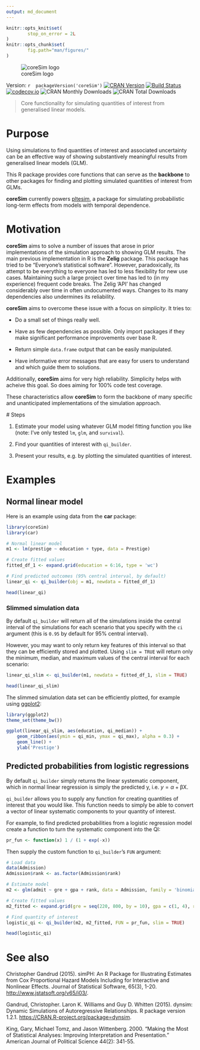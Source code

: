 ```yaml
---
output: md_document
---
```


<!-- README.md is generated from README.Rmd. Please edit that file -->

```r
knitr::opts_knit$set(
        stop_on_error = 2L
)
knitr::opts_chunk$set(
        fig.path="man/figures/"
)
```

![coreSim logo](img/coreSim_logo.png)

Version: `r  packageVersion('coreSim')` [![CRAN Version](http://www.r-pkg.org/badges/version/Zelig)](http://cran.r-project.org/package=Zelig)
[![Build Status](https://travis-ci.org/christophergandrud/coreSim.svg?branch=master)](https://travis-ci.org/christophergandrud/coreSim)
[![codecov.io](https://codecov.io/github/christophergandrud/coreSim/coverage.svg?branch=master)](https://codecov.io/github/christophergandrud/coreSim?branch=master)
![CRAN Monthly Downloads](http://cranlogs.r-pkg.org/badges/last-month/coreSim)
![CRAN Total Downloads](http://cranlogs.r-pkg.org/badges/grand-total/coreSim)

> Core functionality for simulating quantities of interest from generalised
linear models.

# Purpose

Using simulations to find quantities of interest and associated uncertainty
can be an effective way of showing substantively meaningful results from
generalised linear models (GLM).

This R package provides core functions that can serve as the **backbone** to other
packages for finding and plotting simulated quantities of interest from GLMs.

**coreSim** currently powers [pltesim](https://github.com/christophergandrud/pltesim), a package for simulating probabilistic long-term effects from models with temporal dependence.

# Motivation

**coreSim** aims to solve a number of issues that arose in prior implementations of
the simulation approach to showing GLM results. The main previous implementation in R is the **Zelig** package. This package has tried to be "Everyone's statistical software". However, paradoxically, its attempt to be everything to everyone has led to less flexibility for new use cases. Maintaining such a large project over time has led to (in my experience) frequent code breaks. The Zelig 'API' has changed considerably over time in often undocumented ways. Changes to its many dependencies also undermines its reliability.

**coreSim** aims to overcome these issue with a focus on *simplicity*. It tries to:

- Do a small set of things really well.

- Have as few dependencies as possible. Only import packages if they make significant performance improvements over base R.

- Return simple `data.frame` output that can be easily manipulated.

- Have informative error messages that are easy for users to understand and which guide them to solutions.

Additionally, **coreSim** aims for very high reliability. Simplicity helps with acheive this goal. So does aiming for 100% code test coverage.

These characteristics allow **coreSim** to form the backbone of many specific and unanticipated implementations of the simulation approach.

# Steps

1. Estimate your model using whatever GLM model fitting function you like
(note: I've only tested `lm`, `glm`, and `survival`).

2. Find your quantities of interest with `qi_builder`.

3. Present your results, e.g. by plotting the simulated quantities of
interest.

# Examples

## Normal linear model

Here is an example using data from the **car** package:

```r
library(coreSim)
library(car)

# Normal linear model
m1 <- lm(prestige ~ education + type, data = Prestige)

# Create fitted values
fitted_df_1 <- expand.grid(education = 6:16, type = 'wc')

# Find predicted outcomes (95% central interval, by default)
linear_qi <- qi_builder(obj = m1, newdata = fitted_df_1)

head(linear_qi)
```

### Slimmed simulation data

By default `qi_builder` will return all of the simulations inside the central
interval of the simulations for each scenario that you specify with the `ci`
argument (this is `0.95` by default for 95% central interval).

However, you may want to only return key features of this interval so that they
can be efficiently stored and plotted. Using `slim = TRUE` will return only the
minimum, median, and maximum values of the central interval for each scenario:

```r
linear_qi_slim <- qi_builder(m1, newdata = fitted_df_1, slim = TRUE)

head(linear_qi_slim)
```

The slimmed simulation data set can be efficiently plotted, for example using
[ggplot2](http://docs.ggplot2.org/current/):

```r
library(ggplot2)
theme_set(theme_bw())

ggplot(linear_qi_slim, aes(education, qi_median)) +
    geom_ribbon(aes(ymin = qi_min, ymax = qi_max), alpha = 0.3) +
    geom_line() +
    ylab('Prestige')
```

## Predicted probabilities from logistic regressions

By default `qi_builder` simply returns the linear systematic component, which
in normal linear regression is simply the predicted y, i.e.
$y = \alpha + \mathrm{\beta X}$.

`qi_builder` allows you to supply any function for creating quantities of
interest that you would like. This function needs to simply be able to convert
a vector of linear systematic components to your quantity of interest.

For example, to find predicted probabilities from a logistic regression model
create a function to turn the systematic component into the QI:

```r
pr_fun <- function(x) 1 / (1 + exp(-x))
```

Then supply the custom function to `qi_builder`'s `FUN` argument:

```r
# Load data
data(Admission)
Admission$rank <- as.factor(Admission$rank)

# Estimate model
m2 <- glm(admit ~ gre + gpa + rank, data = Admission, family = 'binomial')

# Create fitted values
m2_fitted <- expand.grid(gre = seq(220, 800, by = 10), gpa = c(1, 4), rank = '4')

# Find quantity of interest
logistic_qi <- qi_builder(m2, m2_fitted, FUN = pr_fun, slim = TRUE)

head(logistic_qi)
```



# See also

Christopher Gandrud (2015). simPH: An R Package for Illustrating Estimates from
Cox Proportional Hazard Models Including for Interactive and Nonlinear Effects.
Journal of Statistical Software, 65(3), 1-20.
<http://www.jstatsoft.org/v65/i03/>.

Gandrud, Christopher. Laron K. Williams and Guy D. Whitten (2015). dynsim: Dynamic
Simulations of Autoregressive Relationships. R package version 1.2.1.
<https://CRAN.R-project.org/package=dynsim>.

King, Gary, Michael Tomz, and Jason Wittenberg. 2000. "Making the Most of
Statistical Analyses: Improving Interpretation and Presentation." American
Journal of Political Science 44(2): 341-55.
